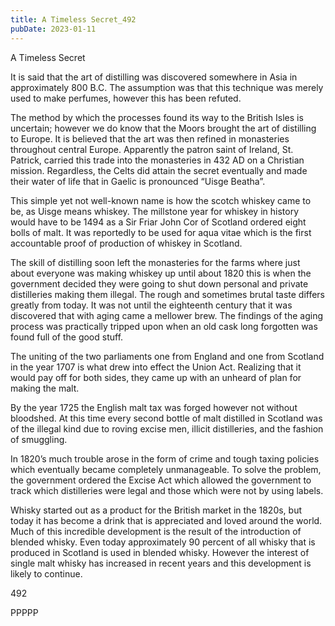 ```yaml
---
title: A Timeless Secret_492
pubDate: 2023-01-11
---
```


A Timeless Secret

It is said that the art of distilling was discovered somewhere in Asia in approximately 800 B.C.  The assumption was that this technique was merely used to make perfumes, however this has been refuted. 

The method by which the processes found its way to the British Isles is uncertain; however we do know that the Moors brought the art of distilling to Europe.  It is believed that the art was then refined in monasteries throughout central Europe. Apparently the patron saint of Ireland, St. Patrick, carried this trade into the monasteries in 432 AD on a Christian mission. Regardless, the Celts did attain the secret eventually and made their water of life that in Gaelic is pronounced “Uisge Beatha”.

This simple yet not well-known name is how the scotch whiskey came to be, as Uisge means whiskey. The millstone year for whiskey in history would have to be 1494 as a Sir Friar John Cor of Scotland ordered eight bolls of malt.  It was reportedly to be used for aqua vitae which is the first accountable proof of production of whiskey in Scotland. 

The skill of distilling soon left the monasteries for the farms where just about everyone was making whiskey up until about 1820 this is when the government decided they were going to shut down personal and private distilleries making them illegal. The rough and sometimes brutal taste differs greatly from today.  It was not until the eighteenth century that it was discovered that with aging came a mellower brew. The findings of the aging process was practically tripped upon when an old cask long forgotten was found full of the good stuff.  

The uniting of the two parliaments one from England and one from Scotland in the year 1707 is what drew into effect the Union Act. Realizing that it would pay off for both sides, they came up with an unheard of plan for making the malt.

By the year 1725 the English malt tax was forged however not without bloodshed.  At this time every second bottle of malt distilled in Scotland was of the illegal kind due to roving excise men, illicit distilleries, and the fashion of smuggling.

In 1820’s much trouble arose in the form of crime and tough taxing policies which eventually became completely unmanageable. To solve the problem, the government ordered the Excise Act which allowed the government to track which distilleries were legal and those which were not by using labels.   

Whisky started out as a product for the British market in the 1820s, but today it has become a drink that is appreciated and loved around the world. Much of this incredible development is the result of the introduction of blended whisky.  Even today approximately 90 percent of all whisky that is produced in Scotland is used in blended whisky. However the interest of single malt whisky has increased in recent years and this development is likely to continue.

492

PPPPP